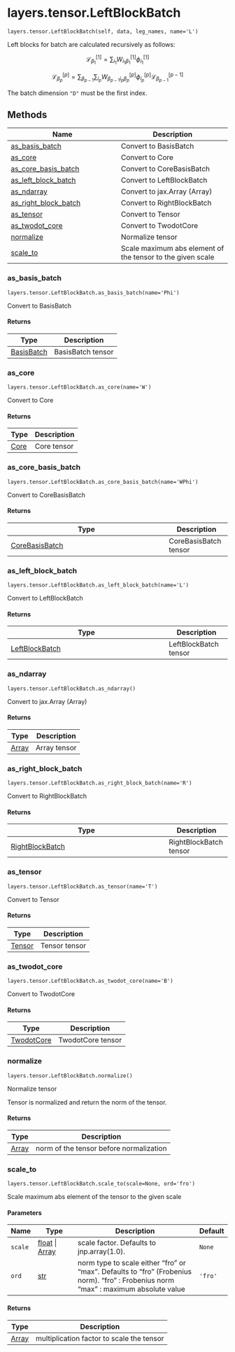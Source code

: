 # layers.tensor.LeftBlockBatch { #pompon.layers.tensor.LeftBlockBatch }

`layers.tensor.LeftBlockBatch(self, data, leg_names, name='L')`

Left blocks for batch are calculated
recursively as follows:

$$
   \mathcal{L}^{[1]}_{\beta_{1}} =
   \sum_{i_1} W^{[1]}_{i_1\beta_{1}} \phi_{i_1}^{[1]}
$$

$$
   \mathcal{L}^{[p]}_{\beta_{p}} =
   \sum_{\beta_{p-1}} \sum_{i_{p}} W^{[p]}_{\beta_{p-1} i_{p} \beta_{p}}
   \phi_{i_{p}}^{[p]} \mathcal{L}^{[p-1]}_{\beta_{p-1}}
$$

::: {.callout-note}
   The batch dimension ``"D"`` must be the first index.
:::

## Methods

| Name | Description |
| --- | --- |
| [as_basis_batch](#pompon.layers.tensor.LeftBlockBatch.as_basis_batch) | Convert to BasisBatch |
| [as_core](#pompon.layers.tensor.LeftBlockBatch.as_core) | Convert to Core |
| [as_core_basis_batch](#pompon.layers.tensor.LeftBlockBatch.as_core_basis_batch) | Convert to CoreBasisBatch |
| [as_left_block_batch](#pompon.layers.tensor.LeftBlockBatch.as_left_block_batch) | Convert to LeftBlockBatch |
| [as_ndarray](#pompon.layers.tensor.LeftBlockBatch.as_ndarray) | Convert to jax.Array (Array) |
| [as_right_block_batch](#pompon.layers.tensor.LeftBlockBatch.as_right_block_batch) | Convert to RightBlockBatch |
| [as_tensor](#pompon.layers.tensor.LeftBlockBatch.as_tensor) | Convert to Tensor |
| [as_twodot_core](#pompon.layers.tensor.LeftBlockBatch.as_twodot_core) | Convert to TwodotCore |
| [normalize](#pompon.layers.tensor.LeftBlockBatch.normalize) | Normalize tensor |
| [scale_to](#pompon.layers.tensor.LeftBlockBatch.scale_to) | Scale maximum abs element of the tensor to the given scale |

### as_basis_batch { #pompon.layers.tensor.LeftBlockBatch.as_basis_batch }

`layers.tensor.LeftBlockBatch.as_basis_batch(name='Phi')`

Convert to BasisBatch

#### Returns

| Type                                            | Description       |
|-------------------------------------------------|-------------------|
| [BasisBatch](`pompon.layers.tensor.BasisBatch`) | BasisBatch tensor |

### as_core { #pompon.layers.tensor.LeftBlockBatch.as_core }

`layers.tensor.LeftBlockBatch.as_core(name='W')`

Convert to Core

#### Returns

| Type                                | Description   |
|-------------------------------------|---------------|
| [Core](`pompon.layers.tensor.Core`) | Core tensor   |

### as_core_basis_batch { #pompon.layers.tensor.LeftBlockBatch.as_core_basis_batch }

`layers.tensor.LeftBlockBatch.as_core_basis_batch(name='WPhi')`

Convert to CoreBasisBatch

#### Returns

| Type                                                    | Description           |
|---------------------------------------------------------|-----------------------|
| [CoreBasisBatch](`pompon.layers.tensor.CoreBasisBatch`) | CoreBasisBatch tensor |

### as_left_block_batch { #pompon.layers.tensor.LeftBlockBatch.as_left_block_batch }

`layers.tensor.LeftBlockBatch.as_left_block_batch(name='L')`

Convert to LeftBlockBatch

#### Returns

| Type                                                    | Description           |
|---------------------------------------------------------|-----------------------|
| [LeftBlockBatch](`pompon.layers.tensor.LeftBlockBatch`) | LeftBlockBatch tensor |

### as_ndarray { #pompon.layers.tensor.LeftBlockBatch.as_ndarray }

`layers.tensor.LeftBlockBatch.as_ndarray()`

Convert to jax.Array (Array)

#### Returns

| Type                 | Description   |
|----------------------|---------------|
| [Array](`jax.Array`) | Array tensor  |

### as_right_block_batch { #pompon.layers.tensor.LeftBlockBatch.as_right_block_batch }

`layers.tensor.LeftBlockBatch.as_right_block_batch(name='R')`

Convert to RightBlockBatch

#### Returns

| Type                                                      | Description            |
|-----------------------------------------------------------|------------------------|
| [RightBlockBatch](`pompon.layers.tensor.RightBlockBatch`) | RightBlockBatch tensor |

### as_tensor { #pompon.layers.tensor.LeftBlockBatch.as_tensor }

`layers.tensor.LeftBlockBatch.as_tensor(name='T')`

Convert to Tensor

#### Returns

| Type                                    | Description   |
|-----------------------------------------|---------------|
| [Tensor](`pompon.layers.tensor.Tensor`) | Tensor tensor |

### as_twodot_core { #pompon.layers.tensor.LeftBlockBatch.as_twodot_core }

`layers.tensor.LeftBlockBatch.as_twodot_core(name='B')`

Convert to TwodotCore

#### Returns

| Type                                            | Description       |
|-------------------------------------------------|-------------------|
| [TwodotCore](`pompon.layers.tensor.TwodotCore`) | TwodotCore tensor |

### normalize { #pompon.layers.tensor.LeftBlockBatch.normalize }

`layers.tensor.LeftBlockBatch.normalize()`

Normalize tensor

Tensor is normalized and return the norm of the tensor.

#### Returns

| Type                 | Description                             |
|----------------------|-----------------------------------------|
| [Array](`jax.Array`) | norm of the tensor before normalization |

### scale_to { #pompon.layers.tensor.LeftBlockBatch.scale_to }

`layers.tensor.LeftBlockBatch.scale_to(scale=None, ord='fro')`

Scale maximum abs element of the tensor to the given scale

#### Parameters

| Name    | Type                                     | Description                                                                                                                         | Default   |
|---------|------------------------------------------|-------------------------------------------------------------------------------------------------------------------------------------|-----------|
| `scale` | [float](`float`) \| [Array](`jax.Array`) | scale factor. Defaults to jnp.array(1.0).                                                                                           | `None`    |
| `ord`   | [str](`str`)                             | norm type to scale either "fro" or "max". Defaults to "fro" (Frobenius norm). "fro" : Frobenius norm "max" : maximum absolute value | `'fro'`   |

#### Returns

| Type                 | Description                               |
|----------------------|-------------------------------------------|
| [Array](`jax.Array`) | multiplication factor to scale the tensor |